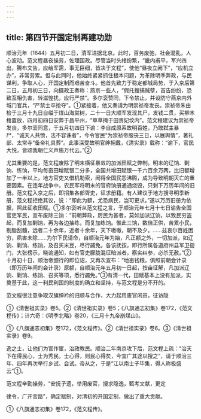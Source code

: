```yaml
---
---
---
```

title: 第四节开国定制再建功勋
---



顺治元年（1644）五月初二日，清军进据北京。此时，百务废弛，社会混乱，人心波动。范文程昼夜操劳，佐理国政。尽管当时头绪纷繁，“畿内甫平，军兴四出，腾布文告，应给军需，事无巨细，皆决于文程”，使他“昼夜立阙下”，“应机立办”，非常劳累。但与此同时，他始终紧紧抓住根本问题，为革除明季弊政，与民谋利，争取人心，开国定制而艰苦奋斗。他首先致力于稳定都城局势，于入京后第二日，五月初三日，向摄政王奏称：燕京一些人，“假托搜捕贼孽，首告纷纷，恐致互相仇害，转滋惶扰，应行严禁”。多尔衮赞同，下令禁止，并设防守燕京内外城门官兵，“严禁士卒抢夺”。①紧接着，他又奏请为明崇祯帝发丧。崇祯帝朱由检于三月十九日自缢于煤山海棠树，二十一日大顺军发现其尸，发钱二贯，买柳木棺置放，四月初四日安葬于昌平州，“草草掩于田贵妃坟内”。范文程建议为崇祯帝发丧，多尔衮同意，于五月初四日下谕：李自成原系故明百姓，乃敢弑主暴尸，“诚天人共愤，法不容诛者”，今令官民“为崇祯帝服丧三日，以展舆情”，著礼部、太常寺“备帝礼具葬”。此事深受故明官绅拥戴，《清实录》载称：“谕下，官民大悦，皆颂我朝仁义声施万代云。”②

尤其重要的是，范文程废除了明末横征暴敛的加派田赋之弊制。明末的辽饷、剿饷、练饷，平均每亩田增赋银二分多，全国共增田赋银一千六百余万两，比旧额增加了一半以上，地方官吏又借机勒索，闹得全国民怨沸腾，成为导致明朝灭亡的重要因素。在连年战争中，农民军将明末的官府饷册通通烧毁，只剩下万历年间的旧册。范文程入京之后，即招集各部胥吏，征求册籍。有人建议于地方搜寻明季新册，范文程拒绝其议，说：“即此为额，尤恐病民，岂可更求。”遂以万历旧册为依据，照此征收田赋。①多尔衮听从范文程之言，于顺治元年七月十七日谕告全国官吏军民，宣布废除三饷：“前朝弊政，厉民为甚者，莫如加派辽饷，以致民穷盗起，而复加剿饷，再为各边抽练，而复加练饷。惟此三饷，数倍正供，苦累小民，剔脂刮髓，远者二十余年，近者十余年，天下嗷嗷，朝不及夕。……兹哀尔百姓困穷，夙害未除……为尔下民请命，自顺治元年为始，凡正额之外，一切加派，如辽饷、剿饷、练饷，及召买米豆，尽行蠲免。各该抚按，即行所属各道府州县军卫衙门，大张榜示，晓谕通知，如有官吏朦胧混征暗派者，察实纠参，必杀无赦。”②十月初十日，顺治帝颁行的即位诏，又再次宣布：“地亩钱粮，俱照前朝会计录（即万历年间的会计录）原额，自顺治元年五月初一日起，按亩征解，凡加派辽饷、剿饷、练饷、召买等项，悉行蠲免。”③有清一代，田赋基本上没有加派，实奠基于此，这一利民利国的制度的确立和坚持，与范文程是分不开的。

范文程很注意争取汉旗绅衿的归顺与合作，大力起用废官闲员，征访隐

①《清世祖实录》卷5。②《清世祖实录》卷5；《八旗通志初集》卷172，《范文程传》；计六奇：《明季北略》卷20，《三月十九帝崩煤山》。

①《八旗通志初集》卷172，《范文程传》。②《清世祖实录》卷6。③《清世祖实录》卷9。

逸之士，让他们为官作宦，治政教民。顺治二年南京攻下后，范文程上疏：“治天下在得民心，士为秀民，士心得，则民心得矣，今宜广其途以搜之”，请于顺治三年、四年再次举行乡试、会试。帝从之，于是“江以南士子毕集，得人称极盛云”①。

范文程辛勤操劳，“安抚孑遗，举用废官，搜求隐逸，甄考文献，更定

律令，广开言路”，确定赋制，对清初的开国定制，做出了重大贡献。

①《八旗通志初集》卷172，《范文程传》。